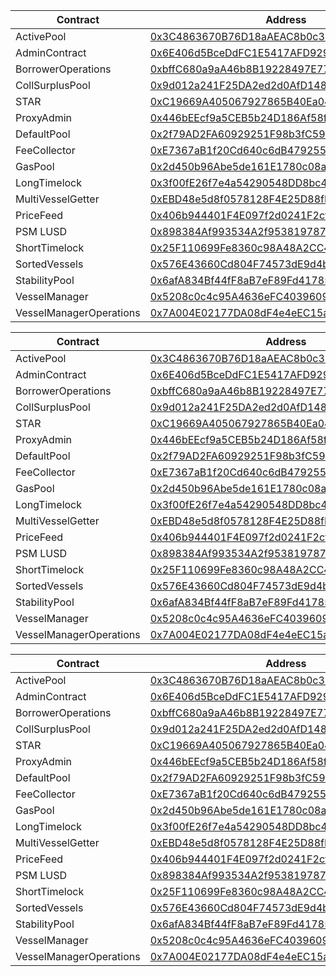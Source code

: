 
<Tabs>
  <TabItem value="table1" label="Arbitrum">

| Contract                | Address                                                                                                              |
| ----------------------- | -------------------------------------------------------------------------------------------------------------------- |
| ActivePool              | [0x3C4863670B76D18aAEAC8b0c399E5fB71190DD04](https://arbiscan.io/address/0x3c4863670b76d18aaeac8b0c399e5fb71190dd04) |
| AdminContract           | [0x6E406d5BceDdFC1E5417AFD9292cF2Ec1c1349ED](https://arbiscan.io/address/0x6E406d5BceDdFC1E5417AFD9292cF2Ec1c1349ED) |
| BorrowerOperations      | [0xbffC680a9aA46b8B19228497E77888dA6B944B2D](https://arbiscan.io/address/0xbffC680a9aA46b8B19228497E77888dA6B944B2D) |
| CollSurplusPool         | [0x9d012a241F25DA2ed2d0AfD148725A2A742cf1C6](https://arbiscan.io/address/0x9d012a241F25DA2ed2d0AfD148725A2A742cf1C6) |
| STAR                    | [0xC19669A405067927865B40Ea045a2baabbbe57f5](https://arbiscan.io/address/0xC19669A405067927865B40Ea045a2baabbbe57f5)   |
| ProxyAdmin              | [0x446bEEcf9a5CEB5b24D186Af58f8C83A9861039D](https://arbiscan.io/address/0x446bEEcf9a5CEB5b24D186Af58f8C83A9861039D) |
| DefaultPool             | [0x2f79AD2FA60929251F98b3fC59C5a5CA03224287](https://arbiscan.io/address/0x2f79AD2FA60929251F98b3fC59C5a5CA03224287) |
| FeeCollector            | [0xE7367aB1f20Cd640c6dB479255Be9f12745D0F43](https://arbiscan.io/address/0xE7367aB1f20Cd640c6dB479255Be9f12745D0F43) |
| GasPool                 | [0x2d450b96Abe5de161E1780c08aF55B2d3a5A741f](https://arbiscan.io/address/0x2d450b96Abe5de161E1780c08aF55B2d3a5A741f) |
| LongTimelock            | [0x3f00fE26f7e4a54290548DD8bc4a440c3fFB0FC9](https://arbiscan.io/address/0x3f00fE26f7e4a54290548DD8bc4a440c3fFB0FC9) |
| MultiVesselGetter       | [0xEBD48e5d8f0578128F4E25D88fF983D10E21A8D1](https://arbiscan.io/address/0xEBD48e5d8f0578128F4E25D88fF983D10E21A8D1) |
| PriceFeed               | [0x406b944401F4E097f2d0241F2cf596141EFB3d0D](https://arbiscan.io/address/0x406b944401F4E097f2d0241F2cf596141EFB3d0D) |
| PSM LUSD                | [0x898384Af993534A2f953819787D3e9519a4A077f](https://arbiscan.io/address/0x898384Af993534A2f953819787D3e9519a4A077f) |
| ShortTimelock           | [0x25F110699Fe8360c98A48A2CC42c3732328ACA8A](https://arbiscan.io/address/0x25F110699Fe8360c98A48A2CC42c3732328ACA8A) |
| SortedVessels           | [0x576E43660Cd804F74573dE9d4b26B3752e251a3f](https://arbiscan.io/address/0x576E43660Cd804F74573dE9d4b26B3752e251a3f) |
| StabilityPool           | [0x6afA834Bf44fF8aB7eF89Fd417853e9B13FBfB52](https://arbiscan.io/address/0x6afA834Bf44fF8aB7eF89Fd417853e9B13FBfB52) |
| VesselManager           | [0x5208c0c4c95A4636eFC403960969a4a4b4CCDFC5](https://arbiscan.io/address/0x5208c0c4c95A4636eFC403960969a4a4b4CCDFC5) |
| VesselManagerOperations | [0x7A004E02177DA08dF4e4eEC15a0F75Fb5DE6Af04](https://arbiscan.io/address/0x7A004E02177DA08dF4e4eEC15a0F75Fb5DE6Af04) |

  </TabItem>
  <TabItem value="table2" label="Polygon">

| Contract                | Address                                                                                                                  |
| ----------------------- | ------------------------------------------------------------------------------------------------------------------------ |
| ActivePool              | [0x3C4863670B76D18aAEAC8b0c399E5fB71190DD04](https://polygonscan.com/address/0x3c4863670b76d18aaeac8b0c399e5fb71190dd04) |
| AdminContract           | [0x6E406d5BceDdFC1E5417AFD9292cF2Ec1c1349ED](https://polygonscan.com/address/0x6E406d5BceDdFC1E5417AFD9292cF2Ec1c1349ED) |
| BorrowerOperations      | [0xbffC680a9aA46b8B19228497E77888dA6B944B2D](https://polygonscan.com/address/0xbffC680a9aA46b8B19228497E77888dA6B944B2D) |
| CollSurplusPool         | [0x9d012a241F25DA2ed2d0AfD148725A2A742cf1C6](https://polygonscan.com/address/0x9d012a241F25DA2ed2d0AfD148725A2A742cf1C6) |
| STAR                    | [0xC19669A405067927865B40Ea045a2baabbbe57f5](https://polygonscan.com/address/0xC19669A405067927865B40Ea045a2baabbbe57f5)   |
| ProxyAdmin              | [0x446bEEcf9a5CEB5b24D186Af58f8C83A9861039D](https://polygonscan.com/address/0x446bEEcf9a5CEB5b24D186Af58f8C83A9861039D) |
| DefaultPool             | [0x2f79AD2FA60929251F98b3fC59C5a5CA03224287](https://polygonscan.com/address/0x2f79AD2FA60929251F98b3fC59C5a5CA03224287) |
| FeeCollector            | [0xE7367aB1f20Cd640c6dB479255Be9f12745D0F43](https://polygonscan.com/address/0xE7367aB1f20Cd640c6dB479255Be9f12745D0F43) |
| GasPool                 | [0x2d450b96Abe5de161E1780c08aF55B2d3a5A741f](https://polygonscan.com/address/0x2d450b96Abe5de161E1780c08aF55B2d3a5A741f) |
| LongTimelock            | [0x3f00fE26f7e4a54290548DD8bc4a440c3fFB0FC9](https://polygonscan.com/address/0x3f00fE26f7e4a54290548DD8bc4a440c3fFB0FC9) |
| MultiVesselGetter       | [0xEBD48e5d8f0578128F4E25D88fF983D10E21A8D1](https://polygonscan.com/address/0xEBD48e5d8f0578128F4E25D88fF983D10E21A8D1) |
| PriceFeed               | [0x406b944401F4E097f2d0241F2cf596141EFB3d0D](https://polygonscan.com/address/0x406b944401F4E097f2d0241F2cf596141EFB3d0D) |
| PSM LUSD                | [0x898384Af993534A2f953819787D3e9519a4A077f](https://polygonscan.com/address/0x898384Af993534A2f953819787D3e9519a4A077f) |
| ShortTimelock           | [0x25F110699Fe8360c98A48A2CC42c3732328ACA8A](https://polygonscan.com/address/0x25F110699Fe8360c98A48A2CC42c3732328ACA8A) |
| SortedVessels           | [0x576E43660Cd804F74573dE9d4b26B3752e251a3f](https://polygonscan.com/address/0x576E43660Cd804F74573dE9d4b26B3752e251a3f) |
| StabilityPool           | [0x6afA834Bf44fF8aB7eF89Fd417853e9B13FBfB52](https://polygonscan.com/address/0x6afA834Bf44fF8aB7eF89Fd417853e9B13FBfB52) |
| VesselManager           | [0x5208c0c4c95A4636eFC403960969a4a4b4CCDFC5](https://polygonscan.com/address/0x5208c0c4c95A4636eFC403960969a4a4b4CCDFC5) |
| VesselManagerOperations | [0x7A004E02177DA08dF4e4eEC15a0F75Fb5DE6Af04](https://polygonscan.com/address/0x7A004E02177DA08dF4e4eEC15a0F75Fb5DE6Af04) |

  </TabItem>
  <TabItem value="table3" label="Base">

| Contract                | Address                                                                                                               |
| ----------------------- | --------------------------------------------------------------------------------------------------------------------- |
| ActivePool              | [0x3C4863670B76D18aAEAC8b0c399E5fB71190DD04](https://basescan.org/address/0x3c4863670b76d18aaeac8b0c399e5fb71190dd04) |
| AdminContract           | [0x6E406d5BceDdFC1E5417AFD9292cF2Ec1c1349ED](https://basescan.org/address/0x6E406d5BceDdFC1E5417AFD9292cF2Ec1c1349ED) |
| BorrowerOperations      | [0xbffC680a9aA46b8B19228497E77888dA6B944B2D](https://basescan.org/address/0xbffC680a9aA46b8B19228497E77888dA6B944B2D) |
| CollSurplusPool         | [0x9d012a241F25DA2ed2d0AfD148725A2A742cf1C6](https://basescan.org/address/0x9d012a241F25DA2ed2d0AfD148725A2A742cf1C6) |
| STAR                    | [0xC19669A405067927865B40Ea045a2baabbbe57f5](https://basescan.org/address/0xc19669a405067927865b40ea045a2baabbbe57f5)  |
| ProxyAdmin              | [0x446bEEcf9a5CEB5b24D186Af58f8C83A9861039D](https://basescan.org/address/0x446bEEcf9a5CEB5b24D186Af58f8C83A9861039D) |
| DefaultPool             | [0x2f79AD2FA60929251F98b3fC59C5a5CA03224287](https://basescan.org/address/0x2f79AD2FA60929251F98b3fC59C5a5CA03224287) |
| FeeCollector            | [0xE7367aB1f20Cd640c6dB479255Be9f12745D0F43](https://basescan.org/address/0xE7367aB1f20Cd640c6dB479255Be9f12745D0F43) |
| GasPool                 | [0x2d450b96Abe5de161E1780c08aF55B2d3a5A741f](https://basescan.org/address/0x2d450b96Abe5de161E1780c08aF55B2d3a5A741f) |
| LongTimelock            | [0x3f00fE26f7e4a54290548DD8bc4a440c3fFB0FC9](https://basescan.org/address/0x3f00fE26f7e4a54290548DD8bc4a440c3fFB0FC9) |
| MultiVesselGetter       | [0xEBD48e5d8f0578128F4E25D88fF983D10E21A8D1](https://basescan.org/address/0xEBD48e5d8f0578128F4E25D88fF983D10E21A8D1) |
| PriceFeed               | [0x406b944401F4E097f2d0241F2cf596141EFB3d0D](https://basescan.org/address/0x406b944401F4E097f2d0241F2cf596141EFB3d0D) |
| PSM LUSD                | [0x898384Af993534A2f953819787D3e9519a4A077f](https://basescan.org/address/0x898384Af993534A2f953819787D3e9519a4A077f) |
| ShortTimelock           | [0x25F110699Fe8360c98A48A2CC42c3732328ACA8A](https://basescan.org/address/0x25F110699Fe8360c98A48A2CC42c3732328ACA8A) |
| SortedVessels           | [0x576E43660Cd804F74573dE9d4b26B3752e251a3f](https://basescan.org/address/0x576E43660Cd804F74573dE9d4b26B3752e251a3f) |
| StabilityPool           | [0x6afA834Bf44fF8aB7eF89Fd417853e9B13FBfB52](https://basescan.org/address/0x6afA834Bf44fF8aB7eF89Fd417853e9B13FBfB52) |
| VesselManager           | [0x5208c0c4c95A4636eFC403960969a4a4b4CCDFC5](https://basescan.org/address/0x5208c0c4c95A4636eFC403960969a4a4b4CCDFC5) |
| VesselManagerOperations | [0x7A004E02177DA08dF4e4eEC15a0F75Fb5DE6Af04](https://basescan.org/address/0x7A004E02177DA08dF4e4eEC15a0F75Fb5DE6Af04) |

  </TabItem>
</Tabs>
